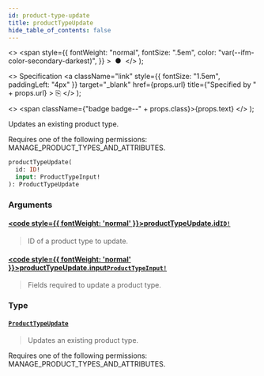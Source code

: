 ```yaml
---
id: product-type-update
title: productTypeUpdate
hide_table_of_contents: false
---
```


  <>
    <span
      style={{
        fontWeight: "normal",
        fontSize: ".5em",
        color: "var(--ifm-color-secondary-darkest)",
      }}
    >
      &nbsp;●&nbsp;
    </span>
  </>
);

  <>
    Specification
    <a
      className="link"
      style={{ fontSize: "1.5em", paddingLeft: "4px" }}
      target="\_blank"
      href={props.url}
      title={"Specified by " + props.url}
    >
      ⎘
    </a>
  </>
);

  <>
    <span className={"badge badge--" + props.class}>{props.text}</span>
  </>
);

Updates an existing product type.

Requires one of the following permissions: MANAGE_PRODUCT_TYPES_AND_ATTRIBUTES.

```graphql
productTypeUpdate(
  id: ID!
  input: ProductTypeInput!
): ProductTypeUpdate
```

### Arguments

#### [<code style={{ fontWeight: 'normal' }}>productTypeUpdate.<b>id</b></code>](#)<Bullet />[`ID!`](../../../api-reference/miscellaneous/scalars/id) <Badge class="secondary" text="non-null"/> <Badge class="secondary" text="scalar"/> <Badge class="secondary" text="miscellaneous"/>

> ID of a product type to update.

#### [<code style={{ fontWeight: 'normal' }}>productTypeUpdate.<b>input</b></code>](#)<Bullet />[`ProductTypeInput!`](../../../api-reference/products/inputs/product-type-input) <Badge class="secondary" text="non-null"/> <Badge class="secondary" text="input"/> <Badge class="secondary" text="products"/>

> Fields required to update a product type.

### Type

#### [`ProductTypeUpdate`](../../../api-reference/products/objects/product-type-update) <Badge class="secondary" text="object"/> <Badge class="secondary" text="products"/>

> Updates an existing product type.

Requires one of the following permissions: MANAGE_PRODUCT_TYPES_AND_ATTRIBUTES.

>
